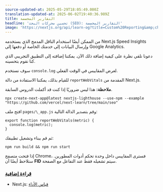```yaml
---
source-updated-at: 2025-05-29T18:05:49.000Z
translation-updated-at: 2025-06-02T19:40:36.989Z
title: التقارير المخصصة
headline: 'تحسين محركات البحث (SEO): التقارير المخصصة'
image: 'https://nextjs.org/api/learn-og?title=Custom%20Reporting&amp;chapter=31'
---
```


من الممكن أيضًا استخدام الناقل المدمج الذي يستخدمه Next.js Speed Insights وإرسال البيانات إلى خدمتك الخاصة أو دفعها إلى Google Analytics.

دعونا نلقي نظرة على كيفية إضافة ذلك الآن. يمكننا إضافته إلى التطبيق التجريبي الذي كنا نقوم بتحسينه.

سوف نستخدم `console.log` لعرض المقاييس في الوقت الفعلي.

للقيام بذلك، يمكننا الاستفادة من دالة `reportWebVitals` المقدمة من Next.js.

**ملاحظة:** هذا ليس ضروريًا إذا كنت قد أكملت الدروس السابقة.

```
npx create-next-app@latest nextjs-lighthouse --use-npm --example "https://github.com/vercel/next-learn/tree/main/seo"
```

افتح ملف `pages/\_app.js` وقم بتصدير الدالة التالية:

```
export function reportWebVitals(metric) {
  console.log(metric);
}
```

ثم قم ببناء وتشغيل تطبيقك:

```
npm run build && npm run start
```

إذا فتحت متصفح Chrome، فسترى المقاييس داخل وحدة تحكم أدوات المطورين. ستلاحظ أيضًا أن **FID** سيتم تشغيله فقط عند التفاعل مع الصفحة.

### [قراءة إضافية](#further-reading)

*   Next.js: [قياس الأداء](/docs/advanced-features/measuring-performance)